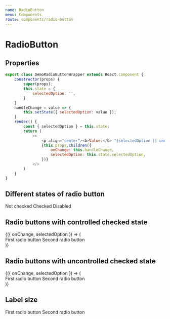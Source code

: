 ```yaml
---
name: RadioButton
menu: Components
route: components/radio-button
---
```



# RadioButton

## Properties

<Props of={RadioButton} />



``` javascript
export class DemoRadioButtonWrapper extends React.Component {
    constructor(props) {
        super(props);
        this.state = {
            selectedOption: '',
        }
    }
    handleChange = value => {
        this.setState({ selectedOption: value });
    }
    render() {
        const { selectedOption } = this.state;
        return (
            <>
                <p align="center"><b>Value:</b> "{selectedOption || undefined}"</p><br />
                {this.props.children({
                    onChange: this.handleChange,
                    selectedOption: this.state.selectedOption,
                })}
            </>
        )
    }
}
```

## Different states of radio button

<Playground>
    <div style={flexStyle}>
        <RadioButton value="not-checked-value" isChecked={false}>Not checked</RadioButton>
        <RadioButton value="checked-value" isChecked>Checked</RadioButton>
        <RadioButton value="disabled-value" isDisabled>Disabled</RadioButton>
    </div>
</Playground>

## Radio buttons with controlled checked state

<Playground>
    <DemoRadioButtonWrapper>
        {({ onChange, selectedOption }) => (
            <div style={flexStyle}>
                <RadioButton value="value-1" isChecked={selectedOption === "value-1"} onChange={onChange}>First radio button</RadioButton>
                <RadioButton value="value-2" isChecked={selectedOption === "value-2"} onChange={onChange}>Second radio button</RadioButton>
            </div>
        )}
    </DemoRadioButtonWrapper>
</Playground>

## Radio buttons with uncontrolled checked state

<Playground>
    <DemoRadioButtonWrapper>
        {({ onChange, selectedOption }) => (
            <div>
                <div style={flexStyle}>
                    <RadioButton value="value-1" name="group-1" onChange={onChange}>First radio button</RadioButton>
                    <RadioButton value="value-2" name="group-1" onChange={onChange}>Second radio button</RadioButton>
                </div>
            </div>
        )}
    </DemoRadioButtonWrapper>
</Playground>

## Label size

<Playground>
    <div style={flexStyle}>
        <RadioButton name="group-2" value="value-1" textSize="small">First radio button</RadioButton>
        <RadioButton name="group-2" value="value-2" textSize="medium">Second radio button</RadioButton>
    </div>
</Playground>

